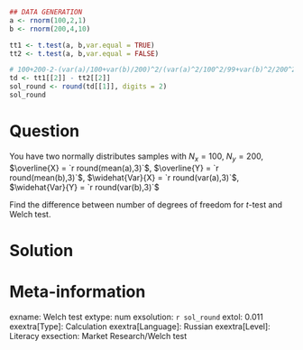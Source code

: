```r
## DATA GENERATION
a <- rnorm(100,2,1)
b <- rnorm(200,4,10) 

tt1 <- t.test(a, b,var.equal = TRUE)
tt2 <- t.test(a, b,var.equal = FALSE)

# 100+200-2-(var(a)/100+var(b)/200)^2/(var(a)^2/100^2/99+var(b)^2/200^2/199)
td <- tt1[[2]] - tt2[[2]]
sol_round <- round(td[[1]], digits = 2)
sol_round
```

Question
========
You have two normally distributes samples with $N_x=100$,  $N_y=200$, $\overline{X} = `r round(mean(a),3)`$, $\overline{Y} = `r round(mean(b),3)`$, $\widehat{Var}{X} =  `r round(var(a),3)`$,  $\widehat{Var}{Y} =  `r round(var(b),3)`$

Find the difference between number of degrees of freedom for $t$-test and Welch test. 

Solution
========


Meta-information
================
exname: Welch test
extype: num
exsolution: `r sol_round`
extol: 0.011
exextra[Type]: Calculation
exextra[Language]: Russian
exextra[Level]: Literacy
exsection: Market Research/Welch test

